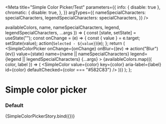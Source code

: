 

<Meta
  title="Simple Color Picker/Test"
  parameters={{
    info: { disable: true },
    chromatic: {
      disable: true,
    },
  }}
  argTypes={{
    nameSpecialCharacters: specialCharacters,
    legendSpecialCharacters: specialCharacters,
  }}
/>

  availableColors,
  name,
  nameSpecialCharacters,
  legend,
  legendSpecialCharacters,
  ...args
}) => {
  const [state, setState] = useState("");
  const onChange = (e) => {
    const { value } = e.target;
    setState(value);
    action(`Selected - ${value}`)(e);
  };
  return (
    <SimpleColorPicker
      onChange={onChange}
      onBlur={(ev) => action("Blur")(ev)}
      value={state}
      name={name || nameSpecialCharacters}
      legend={legend || legendSpecialCharacters}
      {...args}
    >
      {availableColors.map(({ color, label }) => (
        <SimpleColor
          value={color}
          key={color}
          aria-label={label}
          id={color}
          defaultChecked={color === "#582C83"}
        />
      ))}
    </SimpleColorPicker>
  );
};

# Simple color picker

### Default

<Canvas>
  <Story
    name="default"
    args={{
      required: false,
      name: "basicPicker",
      nameSpecialCharacters: undefined,
      legend: "Pick a colour",
      legendSpecialCharacters: undefined,
      availableColors: [
        { color: "transparent", label: "transparent" },
        { color: "#0073C1", label: "blue" },
        { color: "#582C83", label: "purple" },
        { color: "#E96400", label: "orange" },
        { color: "#99ADB6", label: "gray" },
        { color: "#C7384F", label: "flush mahogany" },
        { color: "#004500", label: "dark green" },
        { color: "#FFB500", label: "yellow" },
        { color: "#335C6D", label: "dark blue" },
        { color: "#00DC00", label: "light blue" },
      ],
    }}
  >
    {SimpleColorPickerStory.bind({})}
  </Story>
</Canvas>
